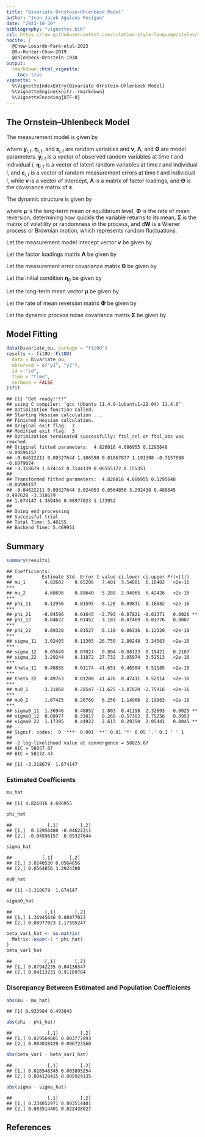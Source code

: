 ```yaml
---
title: "Bivariate Ornstein–Uhlenbeck Model"
author: "Ivan Jacob Agaloos Pesigan"
date: "2023-10-30"
bibliography: "vignettes.bib"
csl: https://raw.githubusercontent.com/citation-style-language/styles/master/apa.csl
nocite: |
  @Chow-Losardo-Park-etal-2023
  @Ou-Hunter-Chow-2019
  @Uhlenbeck-Ornstein-1930
output:
  rmarkdown::html_vignette:
    toc: true
vignette: >
  %\VignetteIndexEntry{Bivariate Ornstein–Uhlenbeck Model}
  %\VignetteEngine{knitr::rmarkdown}
  %\VignetteEncoding{UTF-8}
---
```


<!-- vignettes/bivariate-ou.Rmd is generated from .setup/vignettes/bivariate-ou.Rmd.orig. Please edit that file -->

## The Ornstein–Uhlenbeck Model

The measurement model is given by

\begin{equation}
  \mathbf{y}_{i, t}
  =
  \boldsymbol{\nu}
  +
  \boldsymbol{\Lambda}
  \boldsymbol{\eta}_{i, t} 
  +
  \boldsymbol{\varepsilon}_{i, t}
  \quad
  \mathrm{with}
  \quad
  \boldsymbol{\varepsilon}_{i, t}
  \sim
  \mathcal{N}
  \left(
  \mathbf{0},
  \boldsymbol{\Theta}
  \right)
\end{equation}

where $\mathbf{y}_{i, t}$, $\boldsymbol{\eta}_{i, t}$,
and $\boldsymbol{\varepsilon}_{i, t}$
are random variables and $\boldsymbol{\nu}$,
$\boldsymbol{\Lambda}$,
and $\boldsymbol{\Theta}$ are model parameters.
$\mathbf{y}_{i, t}$ is a vector of observed random variables
at time $t$ and individual $i$,
$\boldsymbol{\eta}_{i, t}$ is a vector of latent random variables
at time $t$ and individual $i$,
and $\boldsymbol{\varepsilon}_{i, t}$
is a vector of random measurement errors
at time $t$ and individual $i$,
while $\boldsymbol{\nu}$ is a vector of intercept,
$\boldsymbol{\Lambda}$ is a matrix of factor loadings,
and $\boldsymbol{\Theta}$ is the covariance matrix of
$\boldsymbol{\varepsilon}$.

The dynamic structure is given by

\begin{equation}
  \mathrm{d} \boldsymbol{\eta}_{i, t}
  =
  \boldsymbol{\Phi}
  \left(
  \boldsymbol{\mu}
  -
  \boldsymbol{\eta}_{i, t}
  \right)
  \mathrm{d}t
  +
  \boldsymbol{\Sigma}^{\frac{1}{2}}
  \mathrm{d}
  \mathbf{W}_{i, t}
\end{equation}

where $\boldsymbol{\mu}$ is the long-term mean or equilibrium level,
$\boldsymbol{\Phi}$ is the rate of mean reversion,
determining how quickly the variable returns to its mean,
$\boldsymbol{\Sigma}$ is the matrix of volatility
or randomness in the process, and $\mathrm{d}\boldsymbol{W}$
is a Wiener process or Brownian motion,
which represents random fluctuations.



Let the measurement model intecept vector $\boldsymbol{\nu}$ be given by

\begin{equation}
\boldsymbol{\nu}
=
\left(
\begin{array}{c}
  0 \\
  0 \\
\end{array}
\right) .
\end{equation}

Let the factor loadings matrix $\boldsymbol{\Lambda}$ be given by

\begin{equation}
\boldsymbol{\Lambda}
=
\left(
\begin{array}{cc}
  1 & 0 \\
  0 & 1 \\
\end{array}
\right) .
\end{equation}

Let the measurement error covariance matrix $\boldsymbol{\Theta}$ be given by

\begin{equation}
\boldsymbol{\Theta}
=
\left(
\begin{array}{cc}
  0.5 & 0 \\
  0 & 0.5 \\
\end{array}
\right) .
\end{equation}

Let the initial condition
$\boldsymbol{\eta}_{0}$
be given by

\begin{equation}
\boldsymbol{\eta}_{0} \sim \mathcal{N} \left( \boldsymbol{\mu}_{\boldsymbol{\eta} \mid 0}, \boldsymbol{\Sigma}_{\boldsymbol{\eta} \mid 0} \right)
\end{equation}

\begin{equation}
\boldsymbol{\mu}_{\boldsymbol{\eta} \mid 0}
=
\left(
\begin{array}{c}
  -3 \\
  1.5 \\
\end{array}
\right)
\end{equation}

\begin{equation}
\boldsymbol{\Sigma}_{\boldsymbol{\eta} \mid 0}
=
\left(
\begin{array}{cc}
  1 & 0 \\
  0 & 1 \\
\end{array}
\right) .
\end{equation}

Let the long-term mean vector $\boldsymbol{\mu}$ be given by

\begin{equation}
\boldsymbol{\mu}
=
\left(
\begin{array}{c}
  5.76 \\
  5.18 \\
\end{array}
\right) .
\end{equation}

Let the rate of mean reversion matrix $\boldsymbol{\Phi}$ be given by

\begin{equation}
\boldsymbol{\Phi}
=
\left(
\begin{array}{cc}
  0.1 & -0.05 \\
  -0.05 & 0.1 \\
\end{array}
\right) .
\end{equation}

Let the dynamic process noise covariance matrix $\boldsymbol{\Sigma}$ be given by

\begin{equation}
\boldsymbol{\Sigma}
=
\left(
\begin{array}{cc}
  2.79 & 0.06 \\
  0.06 & 3.27 \\
\end{array}
\right) .
\end{equation}

## Model Fitting


```r
data(bivariate_ou, package = "fitOU")
results <- fitOU::FitOU(
  data = bivariate_ou,
  observed = c("y1", "y2"),
  id = "id",
  time = "time",
  verbose = FALSE
)$fit
```

```
## [1] "Get ready!!!!"
## using C compiler: ‘gcc (Ubuntu 11.4.0-1ubuntu1~22.04) 11.4.0’
## Optimization function called.
## Starting Hessian calculation ...
## Finished Hessian calculation.
## Original exit flag:  3 
## Modified exit flag:  3 
## Optimization terminated successfully: ftol_rel or ftol_abs was reached. 
## Original fitted parameters:  4.826016 4.686955 0.1295648 -0.04596157 
## -0.04622211 0.09327644 1.106598 0.01867877 1.191308 -0.7157098 -0.6979024 
## -3.318679 1.674147 0.3144139 0.06555172 0.155351 
## 
## Transformed fitted parameters:  4.826016 4.686955 0.1295648 -0.04596157 
## -0.04622211 0.09327644 3.024053 0.0564856 3.292438 0.488845 0.497628 -3.318679 
## 1.674147 1.369456 0.08977023 1.173952 
## 
## Doing end processing
## Successful trial
## Total Time: 5.48155 
## Backend Time: 5.469951
```

## Summary


```r
summary(results)
```

```
## Coefficients:
##           Estimate Std. Error t value ci.lower ci.upper Pr(>|t|)    
## mu_1       4.82602    0.65206   7.401  3.54801  6.10402   <2e-16 ***
## mu_2       4.68696    0.88640   5.288  2.94965  6.42426   <2e-16 ***
## phi_11     0.12956    0.01595   8.126  0.09831  0.16082   <2e-16 ***
## phi_21    -0.04596    0.01645  -2.793 -0.07821 -0.01371   0.0026 ** 
## phi_12    -0.04622    0.01452  -3.183 -0.07469 -0.01776   0.0007 ***
## phi_22     0.09328    0.01527   6.110  0.06336  0.12320   <2e-16 ***
## sigma_11   3.02405    0.11305  26.750  2.80248  3.24563   <2e-16 ***
## sigma_12   0.05649    0.07027   0.804 -0.08123  0.19421   0.2107    
## sigma_22   3.29244    0.11872  27.732  3.05974  3.52513   <2e-16 ***
## theta_11   0.48885    0.01174  41.651  0.46584  0.51185   <2e-16 ***
## theta_22   0.49763    0.01200  41.476  0.47411  0.52114   <2e-16 ***
## mu0_1     -3.31868    0.28547 -11.625 -3.87820 -2.75916   <2e-16 ***
## mu0_2      1.67415    0.26760   6.256  1.14966  2.19863   <2e-16 ***
## sigma0_11  1.36946    0.48852   2.803  0.41198  2.32693   0.0025 ** 
## sigma0_12  0.08977    0.33817   0.265 -0.57302  0.75256   0.3953    
## sigma0_22  1.17395    0.44922   2.613  0.29350  2.05441   0.0045 ** 
## ---
## Signif. codes:  0 '***' 0.001 '**' 0.01 '*' 0.05 '.' 0.1 ' ' 1
## 
## -2 log-likelihood value at convergence = 58025.07
## AIC = 58057.07
## BIC = 58172.43
```


```
## [1] -3.318679  1.674147
```

### Estimated Coefficients


```r
mu_hat
```

```
## [1] 4.826016 4.686955
```

```r
phi_hat
```

```
##             [,1]        [,2]
## [1,]  0.12956480 -0.04622211
## [2,] -0.04596157  0.09327644
```

```r
sigma_hat
```

```
##           [,1]      [,2]
## [1,] 3.0240530 0.0564856
## [2,] 0.0564856 3.2924380
```

```r
mu0_hat
```

```
## [1] -3.318679  1.674147
```

```r
sigma0_hat
```

```
##            [,1]       [,2]
## [1,] 1.36945646 0.08977023
## [2,] 0.08977023 1.17395247
```

```r
beta_var1_hat <- as.matrix(
  Matrix::expm(-1 * phi_hat)
)
beta_var1_hat
```

```
##            [,1]       [,2]
## [1,] 0.87942235 0.04136547
## [2,] 0.04113231 0.91189784
```

### Discrepancy Between Estimated and Population Coefficients


```r
abs(mu - mu_hat)
```

```
## [1] 0.933984 0.493045
```

```r
abs(phi - phi_hat)
```

```
##             [,1]        [,2]
## [1,] 0.029564801 0.003777893
## [2,] 0.004038429 0.006723560
```

```r
abs(beta_var1 - beta_var1_hat)
```

```
##             [,1]        [,2]
## [1,] 0.026546345 0.003895254
## [2,] 0.004128415 0.005929135
```

```r
abs(sigma - sigma_hat)
```

```
##             [,1]        [,2]
## [1,] 0.234052971 0.003514401
## [2,] 0.003514401 0.022438027
```







## References
